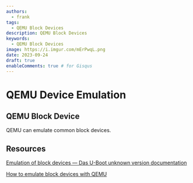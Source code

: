 ```yaml
---
authors:
  - frank
tags:
  - QEMU Block Devices
description: QEMU Block Devices
keywords:
  - QEMU Block Devices
image: https://i.imgur.com/mErPwqL.png
date: 2023-09-24
draft: true
enableComments: true # for Gisqus
---
```


# QEMU Device Emulation

## QEMU Block Device

QEMU can emulate common block devices.


<!--truncate-->

## Resources

[Emulation of block devices — Das U-Boot unknown version documentation](https://u-boot.readthedocs.io/en/latest/board/emulation/blkdev.html)

[How to emulate block devices with QEMU](https://blogs.oracle.com/linux/post/how-to-emulate-block-devices-with-qemu)